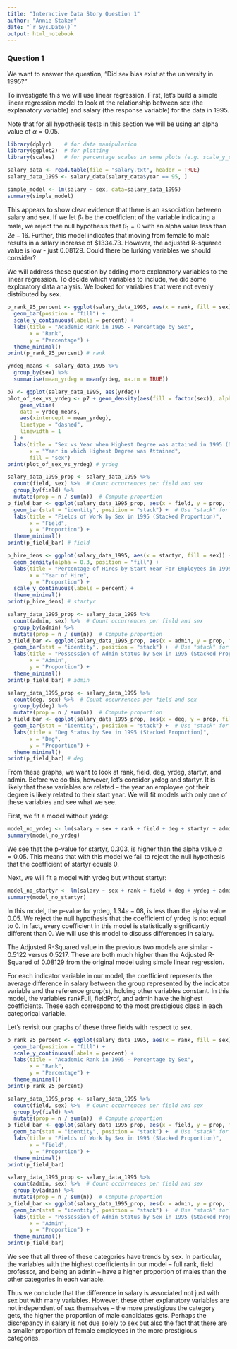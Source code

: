 ```yaml
---
title: "Interactive Data Story Question 1"
author: "Annie Staker"
date: "`r Sys.Date()`"
output: html_notebook
---
```


### Question 1

We want to answer the question, "Did sex bias exist at the university in 1995?"

To investigate this we will use linear regression. First, let's build a simple linear regression model to look at the relationship between sex (the explanatory variable) and salary (the response variable) for the data in 1995.

Note that for all hypothesis tests in this section we will be using an alpha value of $\alpha=0.05$.

```r
library(dplyr)    # for data manipulation
library(ggplot2)  # for plotting
library(scales)   # for percentage scales in some plots (e.g. scale_y_continuous(labels=percent))
```

```r
salary_data <- read.table(file = "salary.txt", header = TRUE)
salary_data_1995 <- salary_data[salary_data$year == 95, ]

simple_model <- lm(salary ~ sex, data=salary_data_1995)
summary(simple_model)
```
This appears to show clear evidence that there is an association between salary and sex. If we let $\beta_1$ be the coefficient of the variable indicating a male, we reject the null hypothesis that $\beta_1 = 0$ with an alpha value less than $2e-16$. Further, this model indicates that moving from female to male results in a salary 
increase of $1334.73. However, the adjusted R-squared value is low - just 0.08129. Could there be lurking variables we should consider?

We will address these question by adding more explanatory variables to the linear regression. To decide which variables to include, we did some exploratory data analysis. We looked for variables that were not evenly distributed by sex.

```r
p_rank_95_percent <- ggplot(salary_data_1995, aes(x = rank, fill = sex)) +
  geom_bar(position = "fill") +
  scale_y_continuous(labels = percent) +
  labs(title = "Academic Rank in 1995 - Percentage by Sex",
       x = "Rank",
       y = "Percentage") +
  theme_minimal()
print(p_rank_95_percent) # rank

yrdeg_means <- salary_data_1995 %>%
  group_by(sex) %>%
  summarise(mean_yrdeg = mean(yrdeg, na.rm = TRUE))

p7 <- ggplot(salary_data_1995, aes(yrdeg))
plot_of_sex_vs_yrdeg <- p7 + geom_density(aes(fill = factor(sex)), alpha = 0.8) + 
    geom_vline(
    data = yrdeg_means,
    aes(xintercept = mean_yrdeg),
    linetype = "dashed",
    linewidth = 1
  ) +
  labs(title = "Sex vs Year when Highest Degree was attained in 1995 (Density Plot)", 
       x = "Year in which Highest Degree was Attained",
       fill = "sex")
print(plot_of_sex_vs_yrdeg) # yrdeg

salary_data_1995_prop <- salary_data_1995 %>%
  count(field, sex) %>%  # Count occurrences per field and sex
  group_by(field) %>%  
  mutate(prop = n / sum(n))  # Compute proportion
p_field_bar <- ggplot(salary_data_1995_prop, aes(x = field, y = prop, fill = sex)) +
  geom_bar(stat = "identity", position = "stack") +  # Use "stack" for a stacked bar chart
  labs(title = "Fields of Work by Sex in 1995 (Stacked Proportion)",
       x = "Field",
       y = "Proportion") +
  theme_minimal()
print(p_field_bar) # field

p_hire_dens <- ggplot(salary_data_1995, aes(x = startyr, fill = sex)) +
  geom_density(alpha = 0.3, position = "fill") +
  labs(title = "Percentage of Hires by Start Year For Employees in 1995",
       x = "Year of Hire",
       y = "Proportion") +
  scale_y_continuous(labels = percent) +
  theme_minimal()
print(p_hire_dens) # startyr

salary_data_1995_prop <- salary_data_1995 %>%
  count(admin, sex) %>%  # Count occurrences per field and sex
  group_by(admin) %>%  
  mutate(prop = n / sum(n))  # Compute proportion
p_field_bar <- ggplot(salary_data_1995_prop, aes(x = admin, y = prop, fill = sex)) +
  geom_bar(stat = "identity", position = "stack") +  # Use "stack" for a stacked bar chart
  labs(title = "Possession of Admin Status by Sex in 1995 (Stacked Proportion)",
       x = "Admin",
       y = "Proportion") +
  theme_minimal()
print(p_field_bar) # admin

salary_data_1995_prop <- salary_data_1995 %>%
  count(deg, sex) %>%  # Count occurrences per field and sex
  group_by(deg) %>%  
  mutate(prop = n / sum(n))  # Compute proportion
p_field_bar <- ggplot(salary_data_1995_prop, aes(x = deg, y = prop, fill = sex)) +
  geom_bar(stat = "identity", position = "stack") +  # Use "stack" for a stacked bar chart
  labs(title = "Deg Status by Sex in 1995 (Stacked Proportion)",
       x = "Deg",
       y = "Proportion") +
  theme_minimal()
print(p_field_bar) # deg
```

From these graphs, we want to look at rank, field, deg, yrdeg, startyr, and admin. Before we do this, however, let's consider yrdeg and startyr. It is likely that these variables are related -- the year an employee got their degree is likely related to their start year. We will fit models with only one of these variables and see what we see.

First, we fit a model without yrdeg:

```r
model_no_yrdeg <- lm(salary ~ sex + rank + field + deg + startyr + admin, data=salary_data_1995)
summary(model_no_yrdeg)
```
We see that the p-value for startyr, $0.303$, is higher than the alpha value $\alpha = 0.05$. This means that with this model we fail to reject the null hypothesis that the coefficient of startyr equals $0$.

Next, we will fit a model with yrdeg but without startyr:

```r
model_no_startyr <- lm(salary ~ sex + rank + field + deg + yrdeg + admin, data=salary_data_1995)
summary(model_no_startyr)
```
In this model, the p-value for yrdeg, $1.34e-08$, is less than the alpha value $0.05$. We reject the null hypothesis that the coefficient of yrdeg is not equal to $0$. In fact, every coefficient in this model is statistically significantly different than $0$. We will use this model to discuss differences in salary.

The Adjusted R-Squared value in the previous two models are similar - 0.5122 versus 0.5217. These are both much higher than the Adjusted R-Squared of 0.08129 from the original model using simple linear regression.

For each indicator variable in our model, the coefficient represents the average difference in salary between the group represented by the indicator variable and the reference group(s), holding other variables constant. In this model, the variables rankFull, fieldProf, and admin have the highest coefficients. These each correspond to the most prestigious class in each categorical variable.

Let's revisit our graphs of these three fields with respect to sex.

```r
p_rank_95_percent <- ggplot(salary_data_1995, aes(x = rank, fill = sex)) +
  geom_bar(position = "fill") +
  scale_y_continuous(labels = percent) +
  labs(title = "Academic Rank in 1995 - Percentage by Sex",
       x = "Rank",
       y = "Percentage") +
  theme_minimal()
print(p_rank_95_percent)

salary_data_1995_prop <- salary_data_1995 %>%
  count(field, sex) %>%  # Count occurrences per field and sex
  group_by(field) %>%  
  mutate(prop = n / sum(n))  # Compute proportion
p_field_bar <- ggplot(salary_data_1995_prop, aes(x = field, y = prop, fill = sex)) +
  geom_bar(stat = "identity", position = "stack") +  # Use "stack" for a stacked bar chart
  labs(title = "Fields of Work by Sex in 1995 (Stacked Proportion)",
       x = "Field",
       y = "Proportion") +
  theme_minimal()
print(p_field_bar)

salary_data_1995_prop <- salary_data_1995 %>%
  count(admin, sex) %>%  # Count occurrences per field and sex
  group_by(admin) %>%  
  mutate(prop = n / sum(n))  # Compute proportion
p_field_bar <- ggplot(salary_data_1995_prop, aes(x = admin, y = prop, fill = sex)) +
  geom_bar(stat = "identity", position = "stack") +  # Use "stack" for a stacked bar chart
  labs(title = "Possession of Admin Status by Sex in 1995 (Stacked Proportion)",
       x = "Admin",
       y = "Proportion") +
  theme_minimal()
print(p_field_bar)
```

We see that all three of these categories have trends by sex. In particular, the variables with the highest coefficients in our model -- full rank, field professor, and being an admin -- have a higher proportion of males than the other categories in each variable.

Thus we conclude that the difference in salary is associated not just with sex but with many variables. However, these other explanatory variables are not independent of sex themselves -- the more prestigious the category gets, the higher the proportion of male candidates gets. Perhaps the discrepancy in salary is not due solely to sex but also the fact that there are a smaller proportion of female employees in the more prestigious categories.